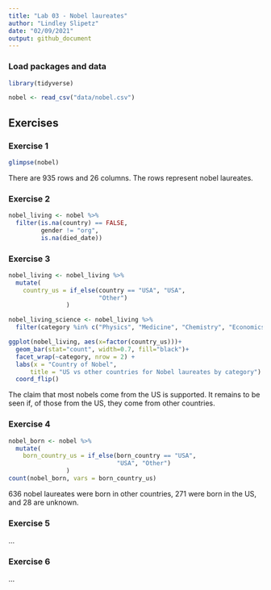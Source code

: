 ```yaml
---
title: "Lab 03 - Nobel laureates"
author: "Lindley Slipetz"
date: "02/09/2021"
output: github_document
---
```


### Load packages and data

```r
library(tidyverse) 
```

```r
nobel <- read_csv("data/nobel.csv")
```

## Exercises

### Exercise 1

```r
glimpse(nobel)
```
There are 935 rows and 26 columns. The rows represent nobel laureates.

### Exercise 2

```r
nobel_living <- nobel %>%
  filter(is.na(country) == FALSE,
         gender != "org",
         is.na(died_date))

```
### Exercise 3

```r
nobel_living <- nobel_living %>%
  mutate(
    country_us = if_else(country == "USA", "USA", 
                         "Other")
                )
```

```r
nobel_living_science <- nobel_living %>%
  filter(category %in% c("Physics", "Medicine", "Chemistry", "Economics"))
```

```r
ggplot(nobel_living, aes(x=factor(country_us)))+
  geom_bar(stat="count", width=0.7, fill="black")+
  facet_wrap(~category, nrow = 2) +
  labs(x = "Country of Nobel", 
      title = "US vs other countries for Nobel laureates by category") +
  coord_flip()
```
The claim that most nobels come from the US is supported. It remains to be seen if, of those from the US, they come from other countries.

### Exercise 4

```r
nobel_born <- nobel %>%
  mutate(
    born_country_us = if_else(born_country == "USA",
                              "USA", "Other") 
                )
count(nobel_born, vars = born_country_us)
```

636 nobel laureates were born in other countries, 271 were born in the US, and 28 are unknown.

### Exercise 5

...

### Exercise 6

...

